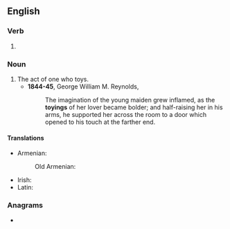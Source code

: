 ==English==

===Verb===
{{head|en|verb form}}

# {{present participle of|en|toy|nocat=1}}

===Noun===
{{en-noun}}

# The act of one who toys.
#* '''1844-45''', George William M. Reynolds, ''{{w|The Mysteries of London}}''
#*: The imagination of the young maiden grew inflamed, as the '''toyings''' of her lover became bolder; and half-raising her in his arms, he supported her across the room to a door which opened to his touch at the farther end.

====Translations====
{{trans-top|the act of one who toys}}
* Armenian:
*: Old Armenian: {{t|xcl|խնծիղ}}
{{trans-mid}}
* Irish: {{t|ga|áilleagánacht|f}}
* Latin: {{t+|la|lūsus|m}}
{{trans-bottom}}

===Anagrams===
* {{anagrams|en|a=ginoty|yoting}}